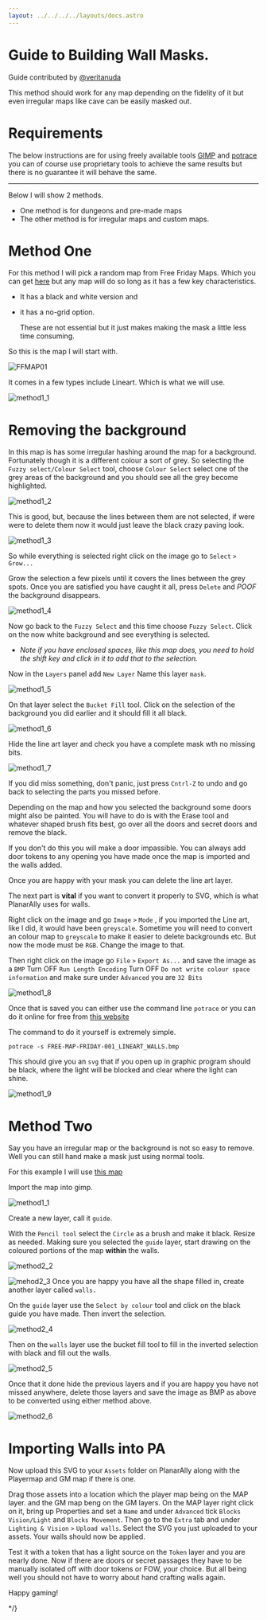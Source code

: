 ```yaml
---
layout: ../../../../layouts/docs.astro
---
```


# **Guide to Building Wall Masks.**

Guide contributed by [@veritanuda](https://keybase.io/veritanuda)

This method should work for any map depending on the fidelity of it but even irregular maps like cave can be easily masked out.

# Requirements

The below instructions are for using freely available tools [GIMP](https://gimp.org) and [potrace](https://potrace.sourceforge.net/) you can of course use proprietary tools to achieve the same results but there is no guarantee it will behave the same.

---

Below I will show 2 methods.

- One method is for dungeons and pre-made maps
- The other method is for irregular maps and custom maps.

# **Method One**

For this method I will pick a random map from Free Friday Maps. Which you can get [here](https://www.drivethrurpg.com/browse/pub/10213/Paths-to-Adventure/subcategory/25973_33572/Free-Map-Friday) but any map will do so long as it has a few key characteristics.

- It has a black and white version and
- it has a no-grid option.

    These are not essential but it just makes making the mask a little less time consuming.

So this is the map I will start with.

![FFMAP01](./assets/FREE-MAP-FRIDAY-001_COLOR_PLAYER-GRID.JPG)

It comes in a few types include Lineart. Which is what we will use.

![method1_1](./assets/method1_1.png)

# Removing the background

In this map is has some irregular hashing around the map for a background. Fortunately though it is a different colour a sort of grey. So selecting the `Fuzzy select/Colour Select` tool, choose `Colour Select` select one of the grey areas of the background and you should see all the grey become highlighted.

![method1_2](./assets/method1_2.png)

This is good, but, because the lines between them are not selected, if were were to delete them now it would just leave the black crazy paving look.

![method1_3](./assets/method1_3.png)

So while everything is selected right click on the image go to `Select` `>` `Grow...`

Grow the selection a few pixels until it covers the lines between the grey spots. Once you are satisfied you have caught it all, press `Delete` and _POOF_ the background disappears.

![method1_4](./assets/method1_4.png)

Now go back to the `Fuzzy Select` and this time choose `Fuzzy Select`. Click on the now white background and see everything is selected.

- _Note if you have enclosed spaces, like this map does, you need to hold the shift key and click in it to add that to the selection._

Now in the `Layers` panel add `New Layer` Name this layer `mask`.

![method1_5](./assets/method1_5.png)

On that layer select the `Bucket Fill` tool. Click on the selection of the background you did earlier and it should fill it all black.

![method1_6](./assets/method1_6.png)

Hide the line art layer and check you have a complete mask wth no missing bits.

![method1_7](./assets/method1_7.png)

If you did miss something, don't panic, just press `Cntrl-Z` to undo and go back to selecting the parts you missed before.

Depending on the map and how you selected the background some doors might also be painted. You will have to do is with the Erase tool and whatever shaped brush fits best, go over all the doors and secret doors and remove the black.

If you don't do this you will make a door impassible. You can always add door tokens to any opening you have made once the map is imported and the walls added.

Once you are happy with your mask you can delete the line art layer.

The next part is **vital** if you want to convert it properly to SVG, which is what PlanarAlly uses for walls.

Right click on the image and go `Image` `>` `Mode` , if you imported the Line art, like I did, it would have been `greyscale`. Sometime you will need to convert an colour map to `greyscale` to make it easier to delete backgrounds etc. But now the mode must be `RGB`. Change the image to that.

Then right click on the image go `File` `>` `Export As...` and save the image as a `BMP` Turn OFF `Run Length Encoding` Turn OFF `Do not write colour space information` and make sure under `Advanced` you are `32 Bits`

![method1_8](./assets/method1_8.png)

Once that is saved you can either use the command line `potrace` or you can do it online for free from [this website](https://svg-converter.com/potrace)

The command to do it yourself is extremely simple.

`potrace -s FREE-MAP-FRIDAY-001_LINEART_WALLS.bmp`

This should give you an `svg` that if you open up in graphic program should be black, where the light will be blocked and clear where the light can shine.

![method1_9](./assets/method1_9.png)

# **Method Two**

Say you have an irregular map or the background is not so easy to remove. Well you can still hand make a mask just using normal tools.

For this example I will use [this map](https://www.reddit.com/r/FantasyMaps/comments/hrf51h/battlemap30x202160x1440pxcavejunglepirateoc/)

Import the map into gimp.

![method1_1](./assets/method2_1.png)

Create a new layer, call it `guide`.

With the `Pencil tool` select the `Circle` as a brush and make it black. Resize as needed. Making sure you selected the `guide` layer, start drawing on the coloured portions of the map **within** the walls.

![method2_2](./assets/method2_2.png)

![mehod2_3](./assets/method2_3.png)
Once you are happy you have all the shape filled in, create another layer called `walls.`

On the `guide` layer use the `Select by colour` tool and click on the black guide you have made. Then invert the selection.

![method2_4](./assets/method2_4.png)

Then on the `walls` layer use the bucket fill tool to fill in the inverted selection with black and fill out the walls.

![method2_5](./assets/method2_5.png)

Once that it done hide the previous layers and if you are happy you have not missed anywhere, delete those layers and save the image as BMP as above to be converted using either method above.

![method2_6](./assets/method2_6.png)

# Importing Walls into PA

Now upload this SVG to your `Assets` folder on PlanarAlly along with the Playermap and GM map if there is one.

Drag those assets into a location which the player map being on the MAP layer. and the GM map beng on the GM layers. On the MAP layer right click on it, bring up Properties and set a `Name` and under `Advanced` tick `Blocks Vision/Light` and `Blocks Movement`. Then go to the `Extra` tab and under `Lighting & Vision` `>` `Upload walls`. Select the SVG you just uploaded to your assets. Your walls should now be applied.

Test it with a token that has a light source on the `Token` layer and you are nearly done. Now if there are doors or secret passages they have to be manually isolated off with door tokens or FOW, your choice. But all being well you should not have to worry about hand crafting walls again.

Happy gaming!

\*/}
